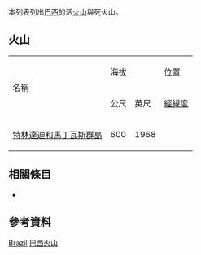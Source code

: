  
<!--This list is split from its main article where many elevations are incorrect-->
{{GeoGroupTemplate}}
{{seealso|火山列表}}
本列表列出[[巴西|巴西]]的活[[火山|火山]]與死火山。

== 火山 ==
{| border="1" cellpadding="1" cellspacing="0" 
|- align="center" bgcolor="cccccc"
| rowspan="2"|名稱 ||colspan ="2"| 海拔 || 位置  ||rowspan="2"| 最近爆發
|- align="center" bgcolor="cccccc"
| 公尺||英尺||[[經緯度|經緯度]]
|- align="right"
| align="left" | [[特林達迪和馬丁瓦斯群島|特林達迪和馬丁瓦斯群島]] || 600 || 1968 || {{coord|20.514|S|29.331|W|type:mountain|name=Trindade}} || [[全新世|全新世]]
|}

== 相關條目 ==
* {{tsl|en|List of mountains in Brazil|巴西山峰列表}}

== 參考資料 ==
{{Reflist}}
{{Global Volcanism Program}}

[[Category:火山列表|Brazil]]
[[Category:巴西火山|]]
